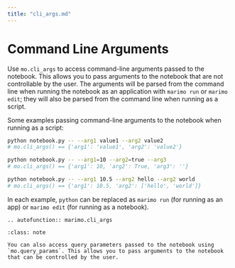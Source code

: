 ```yaml
---
title: "cli_args.md"
---
```


# Command Line Arguments

Use `mo.cli_args` to access command-line arguments passed to the notebook. This
allows you to pass arguments to the notebook that are not controllable by the
user. The arguments will be parsed from the command line when running the
notebook as an application with `marimo run` or `marimo edit`; they will also
be parsed from the command line when running as a script.

Some examples passing command-line arguments to the notebook when running
as a script:

```bash
python notebook.py -- --arg1 value1 --arg2 value2
# mo.cli_args() == {'arg1': 'value1', 'arg2': 'value2'}

python notebook.py -- --arg1=10 --arg2=true --arg3
# mo.cli_args() == {'arg1': 10, 'arg2': True, 'arg3': ''}

python notebook.py -- --arg1 10.5 --arg2 hello --arg2 world
# mo.cli_args() == {'arg1': 10.5, 'arg2': ['hello', 'world']}
```

In each example, `python` can be replaced as `marimo run` (for running as
an app) or `marimo edit` (for running as a notebook).

```{eval-rst}
.. autofunction:: marimo.cli_args
```

```{admonition} Query Parameters
:class: note

You can also access query parameters passed to the notebook using
`mo.query_params`. This allows you to pass arguments to the notebook that can be controlled by the user.
```
